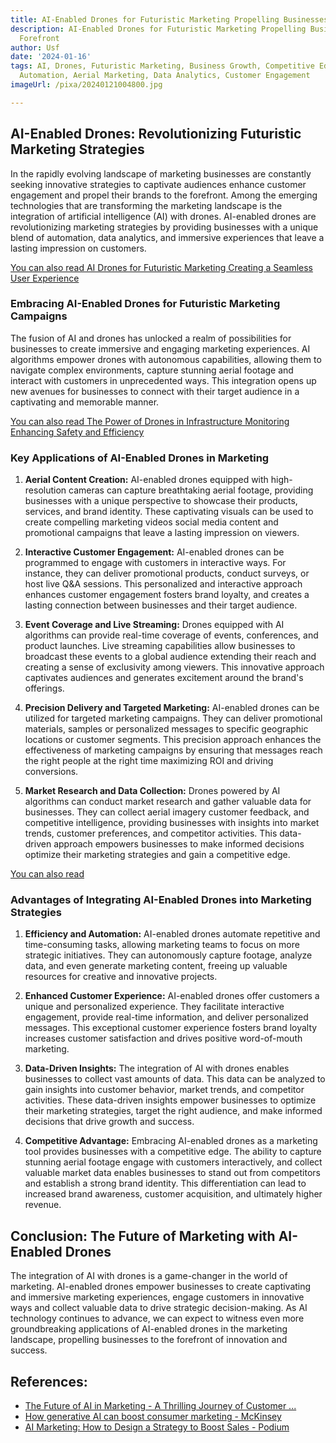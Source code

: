 ```yaml
---
title: AI-Enabled Drones for Futuristic Marketing Propelling Businesses to the Forefront
description: AI-Enabled Drones for Futuristic Marketing Propelling Businesses to the
  Forefront
author: Usf
date: '2024-01-16'
tags: AI, Drones, Futuristic Marketing, Business Growth, Competitive Edge, Innovation,
  Automation, Aerial Marketing, Data Analytics, Customer Engagement
imageUrl: /pixa/20240121004800.jpg

---
```

## AI-Enabled Drones: Revolutionizing Futuristic Marketing  Strategies

In the rapidly  evolving landscape of marketing businesses are constantly seeking innovative strategies to captivate audiences enhance customer engagement and propel  their brands to  the forefront. Among the emerging technologies that are transforming the marketing landscape  is the integration of artificial intelligence (AI) with drones. AI-enabled drones are revolutionizing  marketing strategies by providing businesses with a unique blend of automation, data analytics, and immersive experiences that leave a lasting impression on customers.

[You can also read AI Drones for  Futuristic Marketing Creating a  Seamless User Experience](AI%20Drones%20for%20Futuristic%20Marketing%20Creating%20a%20Seamless%20User%20Experience)


### Embracing AI-Enabled Drones for Futuristic Marketing Campaigns

The fusion of AI and drones has unlocked a realm of possibilities for businesses to create immersive and engaging marketing experiences.  AI algorithms empower drones with autonomous capabilities, allowing them to navigate complex environments, capture stunning aerial footage and interact with customers in unprecedented ways. This  integration  opens up new avenues  for businesses to connect with their  target audience in a captivating and memorable manner.

[You can also  read The Power of Drones in Infrastructure  Monitoring Enhancing Safety and Efficiency](The%20Power%20of%20Drones%20in%20Infrastructure%20Monitoring%20Enhancing%20Safety%20and%20Efficiency)


### Key Applications of AI-Enabled Drones in Marketing

1. **Aerial Content Creation:** AI-enabled drones equipped  with high-resolution cameras  can capture breathtaking aerial footage, providing businesses with a unique perspective to showcase their  products, services, and brand identity. These captivating visuals can be used to create  compelling marketing videos  social media content and promotional campaigns that leave a  lasting impression on viewers.

2. **Interactive Customer Engagement:**  AI-enabled drones can be programmed to engage with customers in interactive ways. For instance, they can deliver promotional products, conduct surveys, or host live Q&A sessions.  This personalized  and interactive approach enhances customer engagement fosters brand loyalty, and creates a lasting connection between businesses and  their target audience.

3. **Event Coverage  and Live Streaming:** Drones equipped with AI algorithms  can provide real-time  coverage of events, conferences, and product launches. Live streaming capabilities allow businesses  to broadcast  these events to a global audience extending their reach and creating a sense of exclusivity among viewers. This innovative approach captivates audiences  and generates excitement around the brand's offerings.

4. **Precision Delivery and Targeted Marketing:** AI-enabled drones can be utilized for targeted marketing campaigns. They can deliver promotional materials, samples  or personalized messages to specific geographic locations or  customer segments. This  precision approach enhances the effectiveness of marketing campaigns by ensuring that messages reach the right people at the right time maximizing ROI and driving conversions.

5. **Market Research and Data Collection:** Drones powered by  AI algorithms  can conduct market research and gather valuable  data  for  businesses. They can collect aerial imagery customer feedback, and  competitive intelligence, providing businesses with insights into market trends, customer preferences, and competitor activities. This  data-driven approach empowers businesses to make informed decisions optimize their marketing  strategies and gain a competitive edge.

[You can also read ]()


### Advantages of Integrating AI-Enabled Drones into Marketing Strategies

1.  **Efficiency and Automation:** AI-enabled drones automate repetitive and time-consuming tasks, allowing marketing teams to focus on  more strategic initiatives.  They can autonomously capture footage, analyze data,  and even  generate marketing content, freeing  up valuable resources for creative and innovative projects.

2.  **Enhanced Customer Experience:** AI-enabled drones  offer customers a unique and  personalized experience.  They facilitate interactive engagement, provide  real-time information, and deliver personalized messages. This  exceptional customer experience fosters brand loyalty increases  customer satisfaction and  drives positive word-of-mouth marketing.

3. **Data-Driven Insights:** The integration of AI with drones enables businesses to collect  vast amounts of data.  This  data can be analyzed to gain insights into customer behavior, market trends, and competitor activities. These data-driven insights empower businesses to optimize their marketing strategies, target the right audience, and make informed decisions that  drive growth and success.

4. **Competitive Advantage:** Embracing AI-enabled drones as a marketing tool provides businesses with  a competitive edge. The ability to  capture stunning aerial footage engage with customers interactively, and collect valuable market  data enables businesses to stand out from competitors and establish a strong brand identity.  This differentiation can lead to increased brand awareness, customer acquisition, and ultimately higher  revenue.

## Conclusion:  The Future  of Marketing with AI-Enabled Drones

The integration of AI with drones is  a game-changer in the world of marketing. AI-enabled drones empower businesses to create captivating and immersive marketing  experiences, engage  customers in innovative ways and collect valuable data to  drive strategic decision-making. As AI technology continues to advance, we can expect to witness even more groundbreaking applications  of AI-enabled drones in the marketing landscape, propelling businesses to the forefront of innovation and  success.

## References:
- [The Future of AI in Marketing - A Thrilling Journey of Customer ...](https://www.linkedin.com/pulse/future-ai-marketing-thrilling-journey-customer-bashir-uddin)
- [How generative AI can boost consumer marketing - McKinsey](https://www.mckinsey.com/capabilities/growth-marketing-and-sales/our-insights/how-generative-ai-can-boost-consumer-marketing)
- [AI Marketing: How to Design a Strategy to Boost Sales - Podium](https://www.podium.com/article/ai-marketing/)
